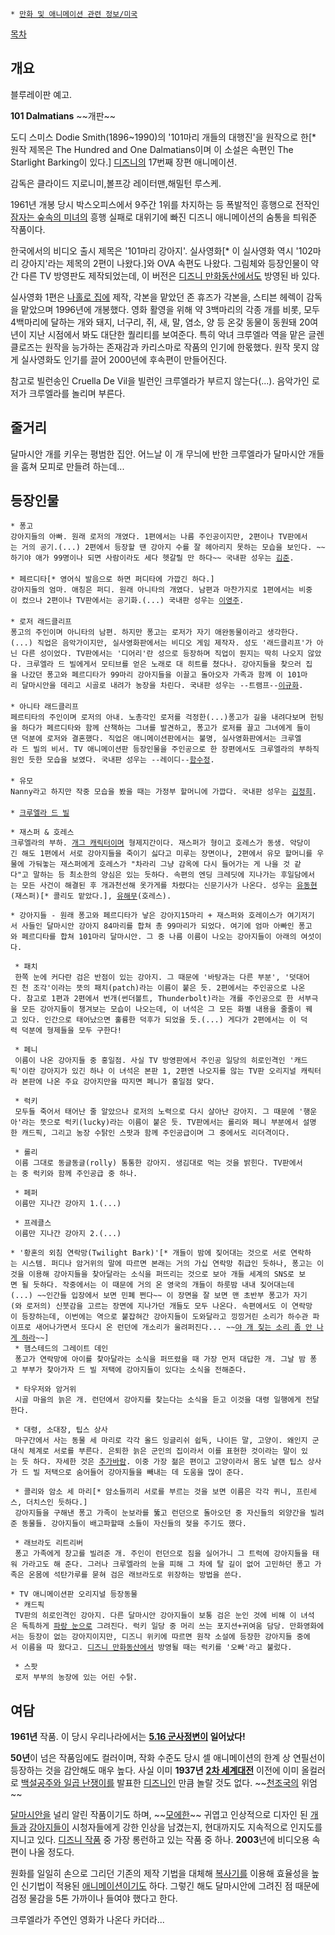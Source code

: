  * [[만화 및 애니메이션 관련 정보/미국]]

[[목차]]
== 개요 ==
{{{#!html
<iframe width="560" height="420" src="http://www.youtube.com/embed/admFI5TL4cc?rel=0" frameborder="0" allowfullscreen></iframe>
}}}

{{{#!html
<iframe width="600" height="338" src="http://www.youtube.com/embed/kXYcYkBKuKY?rel=0" frameborder="0" allowfullscreen></iframe>
}}}
블루레이판 예고.

'''101 Dalmatians'''
~~개판~~

도디 스미스 Dodie Smith(1896~1990)의 '101마리 개들의 대행진'을 원작으로 한[* 원작 제목은 The Hundred and One Dalmatians이며 이 소설은 속편인 The Starlight Barking이 있다.] [[디즈니]]의 17번째 장편 애니메이션.

감독은 클라이드 지로니미,볼프강 레이터맨,해밀턴 루스케.

1961년 개봉 당시 박스오피스에서 9주간 1위를 차지하는 등 폭발적인 흥행으로 전작인 [[잠자는 숲속의 미녀]]의 흥행 실패로 대위기에 빠진 디즈니 애니메이션의 숨통을 틔워준 작품이다.

한국에서의 비디오 출시 제목은 '101마리 강아지'. 실사영화[* 이 실사영화 역시 '102마리 강아지'라는 제목의 2편이 나왔다.]와 OVA 속편도 나왔다. 그림체와 등장인물이 약간 다른 TV 방영판도 제작되었는데, 이 버전은 [[디즈니 만화동산]]에서도 방영된 바 있다. 

실사영화 1편은 [[나홀로 집에]] 제작, 각본을 맡았던 존 휴즈가 각본을, 스티븐 헤렉이 감독을 맡았으며 1996년에 개봉했다. 영화 활영을 위해 약 3백마리의 각종 개를 비롯, 모두 4백마리에 달하는 개와 돼지, 너구리, 쥐, 새, 말, 염소, 양 등 온갖 동물이 동원돼 20여년이 지난 시점에서 봐도 대단한 퀄리티를 보여준다. 특히 악녀 크루엘라 역을 맡은 글렌 클로즈는 원작을 능가하는 존재감과 카리스마로 작품의 인기에 한몫했다. 원작 못지 않게 실사영화도 인기를 끌어 2000년에 후속편이 만들어진다.

참고로 빌런송인 Cruella De Vil을 빌런인 크루엘라가 부르지 않는다(...). 음악가인 로저가 크루엘라를 놀리며 부른다.
== 줄거리 ==
달마시안 개를 키우는 평범한 집안. 어느날 이 개 무늬에 반한 크루엘라가 달마시안 개들을 훔쳐 모피로 만들려 하는데...

== 등장인물 ==
 * 퐁고
 강아지들의 아빠. 원래 로저의 개였다. 1편에서는 나름 주인공이지만, 2편이나 TV판에서는 거의 공기.(...) 2편에서 등장할 땐 강아지 수를 잘 헤아리지 못하는 모습을 보인다. ~~하기야 애가 99명이나 되면 사람이라도 세다 헷갈릴 만 하다~~ 국내판 성우는 [[김준]].
 
 * 페르디타[* 영어식 발음으로 하면 퍼디타에 가깝긴 하다.]
 강아지들의 엄마. 애칭은 퍼디. 원래 아니타의 개였다. 남편과 마찬가지로 1편에서는 비중이 컸으나 2편이나 TV판에서는 공기화.(...) 국내판 성우는 [[이영주]].
 
 * 로저 래드클리프
 퐁고의 주인이며 아니타의 남편. 하지만 퐁고는 로저가 자기 애완동물이라고 생각한다.(...) 직업은 음악가이지만, 실사영화판에서는 비디오 게임 제작자. 성도 '래드클리프'가 아닌 다른 성이었다. TV판에서는 '디어리'란 성으로 등장하며 직업이 뭔지는 딱히 나오지 않았다. 크루엘라 드 빌에게서 모티브를 얻은 노래로 대 히트를 쳤다나. 강아지들을 찾으러 집을 나갔던 퐁고와 페르디타가 99마리 강아지들을 이끌고 돌아오자 가족과 함께 이 101마리 달마시안을 데리고 시골로 내려가 농장을 차린다. 국내판 성우는 --트램프--[[이규화]].
 
 * 아니타 래드클리프
 페르티타의 주인이며 로저의 아내. 노총각인 로저를 걱정한(...)퐁고가 길을 내려다보며 헌팅을 하다가 페르디타와 함께 산책하는 그녀를 발견하고, 퐁고가 로저를 끌고 그녀에게 들이댄 덕분에 로저와 결혼했다. 직업은 애니메이션판에서는 불명, 실사영화판에서는 크루엘라 드 빌의 비서. TV 애니메이션판 등장인물을 주인공으로 한 장편에서도 크루엘라의 부하직원인 듯한 모습을 보였다. 국내판 성우는 --레이디--[[함수정]].
 
 * 유모
 Nanny라고 하지만 작중 모습을 봤을 때는 가정부 할머니에 가깝다. 국내판 성우는 [[김정희]].
 
 * [[크루엘라 드 빌]]

 * 재스퍼 & 호레스
 크루엘라의 부하. [[개그 캐릭터]]이며 형제지간이다. 재스퍼가 형이고 호레스가 동생. 악당이긴 해도 1편에서 서로 강아지들을 죽이기 싫다고 미루는 장면이나, 2편에서 유모 할머니를 우물에 가둬놓는 재스퍼에게 호레스가 "차라리 그냥 감옥에 다시 들어가는 게 나을 것 같다"고 말하는 등 최소한의 양심은 있는 듯하다. 속편의 엔딩 크레딧에 지나가는 후일담에서는 모든 사건이 해결된 후 개과천선해 옷가게를 차렸다는 신문기사가 나온다. 성우는 [[유동현]](재스퍼)[* 콜리도 맡았다.], [[유해무]](호레스).

 * 강아지들 - 원래 퐁고와 페르디타가 낳은 강아지15마리 + 재스퍼와 호레이스가 여기저기서 사들인 달마시안 강아지 84마리를 합쳐 총 99마리가 되었다. 여기에 엄마 아빠인 퐁고와 페르디타를 합쳐 101마리 달마시안. 그 중 나름 이름이 나오는 강아지들이 아래의 여섯이다.

  * 패치
  한쪽 눈에 커다란 검은 반점이 있는 강아지. 그 때문에 '바탕과는 다른 부분', '덧대어진 천 조각'이라는 뜻의 패치(patch)라는 이름이 붙은 듯. 2편에서는 주인공으로 나온다. 참고로 1편과 2편에서 번개(썬더볼트, Thunderbolt)라는 개를 주인공으로 한 서부극을 모든 강아지들이 챙겨보는 모습이 나오는데, 이 녀석은 그 모든 화별 내용을 줄줄이 꿰고 있다. 인간으로 태어났으면 훌륭한 덕후가 되었을 듯.(...) 게다가 2편에서는 이 덕력 덕분에 형제들을 모두 구한다!

  * 페니
  이름이 나온 강아지들 중 홍일점. 사실 TV 방영판에서 주인공 일당의 히로인격인 '캐드픽'이란 강아지가 있긴 하나 이 녀석은 본판 1, 2편엔 나오지를 않는 TV판 오리지널 캐릭터라 본판에 나온 주요 강아지만을 따지면 페니가 홍일점 맞다.

  * 럭키
  모두들 죽어서 태어난 줄 알았으나 로저의 노력으로 다시 살아난 강아지. 그 때문에 '행운아'라는 뜻으로 럭키(lucky)라는 이름이 붙은 듯. TV판에서는 롤리와 페니 부분에서 설명한 캐드픽, 그리고 농장 수탉인 스팟과 함께 주인공급이며 그 중에서도 리더격이다.

  * 롤리
  이름 그대로 동글동글(rolly) 통통한 강아지. 생김대로 먹는 것을 밝힌다. TV판에서는 중 럭키와 함께 주인공급 중 하나.

  * 페퍼
  이름만 지나간 강아지 1.(...)

  * 프레클스
  이름만 지나간 강아지 2.(...)

 * '황혼의 외침 연락망(Twilight Bark)'[* 개들이 밤에 짖어대는 것으로 서로 연락하는 시스템. 퍼디나 암거위의 말에 따르면 본래는 거의 가십 연락망 취급인 듯하나, 퐁고는 이것을 이용해 강아지들을 찾아달라는 소식을 퍼뜨리는 것으로 보아 개들 세계의 SNS로 보면 될 듯하다. 작중에서는 이 때문에 거의 온 영국의 개들이 하룻밤 내내 짖어대는데(...) ~~인간들 입장에서 보면 민폐 쩐다~~ 이 장면을 잘 보면 맨 초반부 퐁고가 자기(와 로저의) 신붓감을 고르는 장면에 지나가던 개들도 모두 나온다. 속편에서도 이 연락망이 등장하는데, 이번에는 역으로 붙잡혀간 강아지들이 도와달라고 낑낑거린 소리가 하수관 파이프로 새어나가면서 또다시 온 런던에 개소리가 울려퍼진다... ~~[[야 개 짖는 소리 좀 안 나게 하라]]~~]
  * 햄스테드의 그레이트 데인
  퐁고가 연락망에 아이를 찾아달라는 소식을 퍼뜨렸을 때 가장 먼저 대답한 개. 그날 밤 퐁고 부부가 찾아가자 드 빌 저택에 강아지들이 있다는 소식을 전해준다.

  * 타우저와 암거위
  시골 마을의 늙은 개. 런던에서 강아지를 찾는다는 소식을 듣고 이것을 대령 일행에게 전달한다.

  * 대령, 소대장, 팁스 상사
  마구간에서 사는 동물 세 마리로 각각 올드 잉글리쉬 쉽독, 나이든 말, 고양이. 왜인지 군대식 체계로 서로를 부른다. 은퇴한 늙은 군인의 집이라서 이를 표현한 것이라는 말이 있는 듯 하다. 자세한 것은 [[추가바람]]. 이중 가장 젊은 편이고 고양이라서 몸도 날랜 팁스 상사가 드 빌 저택으로 숨어들어 강아지들을 빼내는 데 도움을 많이 준다.

  * 콜리와 암소 세 마리[* 암소들끼리 서로를 부르는 것을 보면 이름은 각각 퀴니, 프린세스, 더치스인 듯하다.]
  강아지들을 구해낸 퐁고 가족이 눈보라를 뚫고 런던으로 돌아오던 중 자신들의 외양간을 빌려준 동물들. 강아지들이 배고파할때 소들이 자신들의 젖을 주기도 했다.

  * 래브라도 리트리버
  퐁고 가족에게 창고를 빌려준 개. 주인이 런던으로 짐을 실어가니 그 트럭에 강아지들을 태워 가라고도 해 준다. 그러나 크루엘라의 눈을 피해 그 차에 탈 길이 없어 고민하던 퐁고 가족은 온몸에 석탄가루를 묻혀 검은 래브라도로 위장하는 방법을 쓴다.

 * TV 애니메이션판 오리지널 등장동물
  * 캐드픽
  TV판의 히로인격인 강아지. 다른 달마시안 강아지들이 보통 검은 눈인 것에 비해 이 녀석은 독특하게 [[벽안|파랑 눈]]으로 그려진다. 럭키 일당 중 머리 쓰는 포지션+귀여움 담당. 만화영화에서는 등장이 없는 강아지이지만, 디즈니 위키에 따르면 원작 소설에 등장한 강아지들 중에서 이름을 따 왔다고. [[디즈니 만화동산]]에서 방영될 때는 럭키를 '오빠'라고 불렀다.

  * 스팟
  로저 부부의 농장에 있는 어린 수탉.
== 여담 ==
'''1961년''' 작품. 이 당시 우리나라에서는 '''[[5.16 군사정변]]이 일어났다!''' 

'''50년'''이 넘은 작품임에도 컬러이며, 작화 수준도 당시 셀 애니메이션의 한계 상 연필선이 등장하는 것을 감안해도 매우 높다. 사실 이미 '''1937년''' '''[[2차 세계대전]]''' 이전에 이미 올컬러로 [[백설공주와 일곱 난쟁이]]를 발표한 [[디즈니]]인 만큼 놀랄 것도 없다. ~~[[천조국]]의 위엄~~

[[달마시안]]을 널리 알린 작품이기도 하며, ~~[[모에]]한~~ 귀엽고 인상적으로 디자인 된 [[개]]들과 [[강아지]]들이 시청자들에게 강한 인상을 남겼는지, 현대까지도 지속적으로 인지도를 지니고 있다. [[디즈니 작품]] 중 가장 롱런하고 있는 작품 중 하나. '''2003'''년에 비디오용 속편이 나올 정도다. 

원화를 일일히 손으로 그리던 기존의 제작 기법을 대체해 [[복사기]]를 이용해 효율성을 높인 신기법이 적용된 [[애니메이션]]이기도 하다. 그렇긴 해도 달마시안에 그려진 점 때문에 검정 물감을 5톤 가까이나 들여야 했다고 한다.

크루엘라가 주연인 영화가 나온다 카더라...

